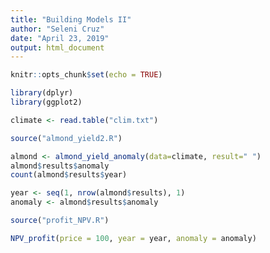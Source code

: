 ```yaml
---
title: "Building Models II"
author: "Seleni Cruz"
date: "April 23, 2019"
output: html_document
---
```


```r
knitr::opts_chunk$set(echo = TRUE)
```

```r
library(dplyr)
library(ggplot2)
```


```r

climate <- read.table("clim.txt")

source("almond_yield2.R")

almond <- almond_yield_anomaly(data=climate, result=" ")
almond$results$anomaly
count(almond$results$year)

year <- seq(1, nrow(almond$results), 1)
anomaly <- almond$results$anomaly

source("profit_NPV.R")

NPV_profit(price = 100, year = year, anomaly = anomaly)

```

